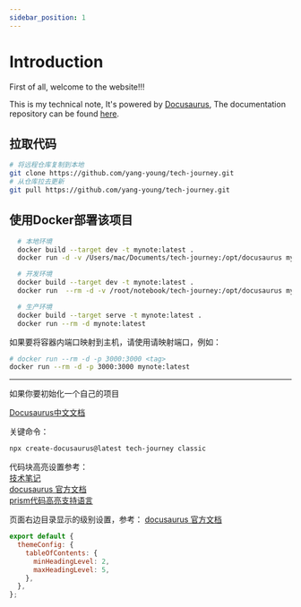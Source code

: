```yaml
---
sidebar_position: 1
---
```


# Introduction

First of all, welcome to the website!!!


This is my technical note, It's powered by [Docusaurus](https://docusaurus.io/), The documentation repository can be found [here](https://github.com/yang-young/tech-journey).

## 拉取代码

```sh
# 将远程仓库复制到本地
git clone https://github.com/yang-young/tech-journey.git
# 从仓库拉去更新
git pull https://github.com/yang-young/tech-journey.git
```

## 使用Docker部署该项目

<Tabs>
  <TabItem value="local" label="Local">

  ```bash
    # 本地环境
    docker build --target dev -t mynote:latest .
    docker run -d -v /Users/mac/Documents/tech-journey:/opt/docusaurus mynote:latest
  ```

  </TabItem>
  <TabItem value="dev" label="Dev">
  
  ```bash
    # 开发环境
    docker build --target dev -t mynote:latest .
    docker run  --rm -d -v /root/notebook/tech-journey:/opt/docusaurus mynote:latest
  ```
  
  </TabItem>
  <TabItem value="prod" label="Prod">
  
  ```bash
    # 生产环境
    docker build --target serve -t mynote:latest .
    docker run --rm -d mynote:latest
  ```
  
  </TabItem>
</Tabs>


如果要将容器内端口映射到主机，请使用请映射端口，例如：

```bash
# docker run --rm -d -p 3000:3000 <tag>
docker run --rm -d -p 3000:3000 mynote:latest
```

----

如果你要初始化一个自己的项目

[Docusaurus中文文档](https://www.docusaurus.cn/docs)

关键命令：

```sh
npx create-docusaurus@latest tech-journey classic
```

代码块高亮设置参考：  
[技术笔记](https://imroc.cc/note/docusaurus/codeblock)   
[docusaurus 官方文档](https://docusaurus.io/zh-CN/docs/next/markdown-features/code-blocks)   
[prism代码高亮支持语言](https://prismjs.com/#supported-languages)

页面右边目录显示的级别设置，参考：
[docusaurus 官方文档](https://docusaurus.io/zh-CN/docs/markdown-features/toc)
```js
export default {
  themeConfig: {
    tableOfContents: {
      minHeadingLevel: 2,
      maxHeadingLevel: 5,
    },
  },
};
```